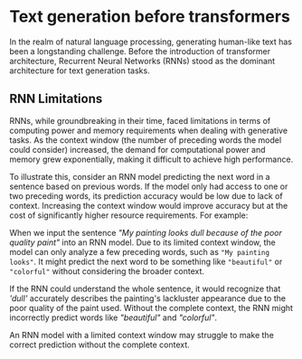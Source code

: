 # Text generation before transformers

In the realm of natural language processing, generating human-like text has been a longstanding challenge. Before the introduction of transformer architecture, Recurrent Neural Networks (RNNs) stood as the dominant architecture for text generation tasks.

## RNN Limitations

RNNs, while groundbreaking in their time, faced limitations in terms of computing power and memory requirements when dealing with generative tasks. As the context window (the number of preceding words the model could consider) increased, the demand for computational power and memory grew exponentially, making it difficult to achieve high performance.

To illustrate this, consider an RNN model predicting the next word in a sentence based on previous words. If the model only had access to one or two preceding words, its prediction accuracy would be low due to lack of context. Increasing the context window would improve accuracy but at the cost of significantly higher resource requirements.
For example:

When we input the sentence *"My painting looks dull because of the poor quality paint"* into an RNN model. Due to its limited context window, the model can only analyze a few preceding words, such as ```"My painting looks"```. It might predict the next word to be something like ```"beautiful"``` or ```"colorful"``` without considering the broader context.

If the RNN could understand the whole sentence, it would recognize that *'dull'* accurately describes the painting's lackluster appearance due to the poor quality of the paint used. Without the complete context, the RNN might incorrectly predict words like *"beautiful"* and *"colorful"*.

An RNN model with a limited context window may struggle to make the correct prediction without the complete context. 